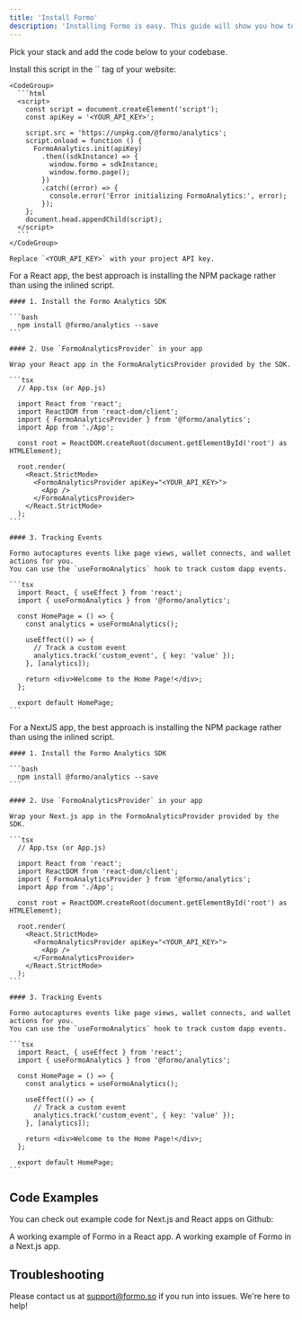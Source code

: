 ```yaml
---
title: 'Install Formo'
description: 'Installing Formo is easy. This guide will show you how to do it with our SDKs.'
---
```


Pick your stack and add the code below to your codebase.

<Tabs>
  <Tab icon="code" title="Browser">
    Install this script in the `<head>` tag of your website:

    <CodeGroup>
      ```html
      <script>
        const script = document.createElement('script');
        const apiKey = '<YOUR_API_KEY>';

        script.src = 'https://unpkg.com/@formo/analytics';
        script.onload = function () {
          FormoAnalytics.init(apiKey)
            .then((sdkInstance) => {
              window.formo = sdkInstance;
              window.formo.page();
            })
            .catch((error) => {
              console.error('Error initializing FormoAnalytics:', error);
            });
        };
        document.head.appendChild(script);
      </script>
      ```
    </CodeGroup>

    Replace `<YOUR_API_KEY>` with your project API key.
  </Tab>
  <Tab icon="rectangle-terminal" title="React">
    For a React app, the best approach is installing the NPM package rather than using the inlined script.

    #### 1. Install the Formo Analytics SDK

    ```bash
      npm install @formo/analytics --save
    ```

    #### 2. Use `FormoAnalyticsProvider` in your app

    Wrap your React app in the FormoAnalyticsProvider provided by the SDK.

    ```tsx
      // App.tsx (or App.js)

      import React from 'react';
      import ReactDOM from 'react-dom/client';
      import { FormoAnalyticsProvider } from '@formo/analytics';
      import App from './App';

      const root = ReactDOM.createRoot(document.getElementById('root') as HTMLElement);

      root.render(
        <React.StrictMode>
          <FormoAnalyticsProvider apiKey="<YOUR_API_KEY>">
            <App />
          </FormoAnalyticsProvider>
        </React.StrictMode>
      );
    ```

    #### 3. Tracking Events

    Formo autocaptures events like page views, wallet connects, and wallet actions for you. 
    You can use the `useFormoAnalytics` hook to track custom dapp events.

    ```tsx
      import React, { useEffect } from 'react';
      import { useFormoAnalytics } from '@formo/analytics';

      const HomePage = () => {
        const analytics = useFormoAnalytics();

        useEffect(() => {
          // Track a custom event
          analytics.track('custom_event', { key: 'value' });
        }, [analytics]);

        return <div>Welcome to the Home Page!</div>;
      };

      export default HomePage;
    ```
  </Tab>
  <Tab icon="react" title="Next.js">
    For a NextJS app, the best approach is installing the NPM package rather than using the inlined script.

    #### 1. Install the Formo Analytics SDK

    ```bash
      npm install @formo/analytics --save
    ```

    #### 2. Use `FormoAnalyticsProvider` in your app

    Wrap your Next.js app in the FormoAnalyticsProvider provided by the SDK.

    ```tsx
      // App.tsx (or App.js)

      import React from 'react';
      import ReactDOM from 'react-dom/client';
      import { FormoAnalyticsProvider } from '@formo/analytics';
      import App from './App';

      const root = ReactDOM.createRoot(document.getElementById('root') as HTMLElement);

      root.render(
        <React.StrictMode>
          <FormoAnalyticsProvider apiKey="<YOUR_API_KEY>">
            <App />
          </FormoAnalyticsProvider>
        </React.StrictMode>
      );
    ```

    #### 3. Tracking Events

    Formo autocaptures events like page views, wallet connects, and wallet actions for you. 
    You can use the `useFormoAnalytics` hook to track custom dapp events.

    ```tsx
      import React, { useEffect } from 'react';
      import { useFormoAnalytics } from '@formo/analytics';

      const HomePage = () => {
        const analytics = useFormoAnalytics();

        useEffect(() => {
          // Track a custom event
          analytics.track('custom_event', { key: 'value' });
        }, [analytics]);

        return <div>Welcome to the Home Page!</div>;
      };

      export default HomePage;
    ```
  </Tab>  
</Tabs>


## Code Examples

You can check out example code for Next.js and React apps on Github:

<CardGroup>
  <Card title="Example React App" icon="file-code" href="https://github.com/getformo/formo-analytics-example-react">
    A working example of Formo in a React app.
  </Card>
  <Card title="Example Next.js App" icon="file-code" href="https://github.com/getformo/formo-analytics-example-next">
    A working example of Formo in a Next.js app.
  </Card>  
</CardGroup>

## Troubleshooting

Please contact us at [support@formo.so](mailto:support@formo.so) if you run into issues. We're here to help!